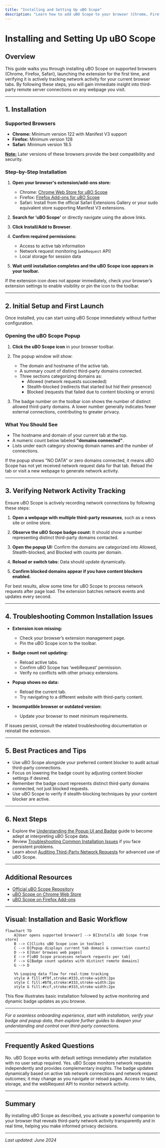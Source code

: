 ```yaml
---
title: "Installing and Setting Up uBO Scope"
description: "Learn how to add uBO Scope to your browser (Chrome, Firefox, Safari), open the extension, and verify it's tracking network activity for active tabs. This guide covers initial setup so you can quickly start gaining visibility into third-party connections."
---
```


# Installing and Setting Up uBO Scope

## Overview
This guide walks you through installing uBO Scope on supported browsers (Chrome, Firefox, Safari), launching the extension for the first time, and verifying it is actively tracking network activity for your current browser tabs. By following these steps, you will gain immediate insight into third-party remote server connections on any webpage you visit.

---

## 1. Installation
### Supported Browsers
- **Chrome:** Minimum version 122 with Manifest V3 support
- **Firefox:** Minimum version 128
- **Safari:** Minimum version 18.5

<u>**Note:**</u> Later versions of these browsers provide the best compatibility and security.

### Step-by-Step Installation

1. **Open your browser's extension/add-ons store:**
   - Chrome: [Chrome Web Store for uBO Scope](https://chromewebstore.google.com/detail/ubo-scope/bbdpgcaljkaaigfcomhidmneffjjjfgp)
   - Firefox: [Firefox Add-ons for uBO Scope](https://addons.mozilla.org/firefox/addon/ubo-scope/)
   - Safari: Install from the official Safari Extensions Gallery or your sudo equivalent store supporting Manifest V3 extensions.

2. **Search for ‘uBO Scope’** or directly navigate using the above links.

3. **Click Install/Add to Browser**.

4. **Confirm required permissions:**
   - Access to active tab information
   - Network request monitoring (`webRequest` API)
   - Local storage for session data

5. **Wait until installation completes and the uBO Scope icon appears in your toolbar.**

<Tip>
If the extension icon does not appear immediately, check your browser’s extension settings to enable visibility or pin the icon to the toolbar.
</Tip>

---

## 2. Initial Setup and First Launch

Once installed, you can start using uBO Scope immediately without further configuration.

### Opening the uBO Scope Popup

1. **Click the uBO Scope icon** in your browser toolbar.

2. The popup window will show:
   - The domain and hostname of the active tab.
   - A summary count of distinct third-party domains connected.
   - Three sections categorizing domains as:
     - Allowed (network requests succeeded)
     - Stealth-blocked (redirects that started but hid their presence)
     - Blocked (requests that failed due to content blocking or errors)

3. The badge number on the toolbar icon shows the number of distinct allowed third-party domains. A lower number generally indicates fewer external connections, contributing to greater privacy.

### What You Should See

- The hostname and domain of your current tab at the top.
- A numeric count below labeled **"domains connected"**.
- Lists under each category showing domain names and the number of connections.

<Info>
If the popup shows "NO DATA" or zero domains connected, it means uBO Scope has not yet received network request data for that tab. Reload the tab or visit a new webpage to generate network activity.
</Info>

---

## 3. Verifying Network Activity Tracking

Ensure uBO Scope is actively recording network connections by following these steps:

1. **Open a webpage with multiple third-party resources**, such as a news site or online store.

2. **Observe the uBO Scope badge count:** It should show a number representing distinct third-party domains contacted.

3. **Open the popup UI:** Confirm the domains are categorized into Allowed, Stealth-blocked, and Blocked with counts per domain.

4. **Reload or switch tabs:** Data should update dynamically.

5. **Confirm blocked domains appear if you have content blockers enabled.**

<Note>
For best results, allow some time for uBO Scope to process network requests after page load. The extension batches network events and updates every second.
</Note>

---

## 4. Troubleshooting Common Installation Issues

- **Extension icon missing:**
  - Check your browser’s extension management page.
  - Pin the uBO Scope icon to the toolbar.

- **Badge count not updating:**
  - Reload active tabs.
  - Confirm uBO Scope has ‘webRequest’ permission.
  - Verify no conflicts with other privacy extensions.

- **Popup shows no data:**
  - Reload the current tab.
  - Try navigating to a different website with third-party content.

- **Incompatible browser or outdated version:**
  - Update your browser to meet minimum requirements.

<Tip>
If issues persist, consult the related troubleshooting documentation or reinstall the extension.
</Tip>

---

## 5. Best Practices and Tips

- Use uBO Scope alongside your preferred content blocker to audit actual third-party connections.
- Focus on lowering the badge count by adjusting content blocker settings if desired.
- Remember the badge count represents distinct third-party domains connected, not just blocked requests.
- Use uBO Scope to verify if stealth-blocking techniques by your content blocker are active.

---

## 6. Next Steps

- Explore the [Understanding the Popup UI and Badge](https://yourdocsite.com/guides/getting-started/understanding-the-popup) guide to become adept at interpreting uBO Scope data.
- Review [Troubleshooting Common Installation Issues](https://yourdocsite.com/getting-started/setup-and-validation/troubleshooting-common-issues) if you face persistent problems.
- Learn about [Auditing Third-Party Network Requests](https://yourdocsite.com/guides/core-workflows/audit-third-party-requests) for advanced use of uBO Scope.

---

## Additional Resources

- [Official uBO Scope Repository](https://github.com/gorhill/uBO-Scope)
- [uBO Scope on Chrome Web Store](https://chromewebstore.google.com/detail/ubo-scope/bbdpgcaljkaaigfcomhidmneffjjjfgp)
- [uBO Scope on Firefox Add-ons](https://addons.mozilla.org/firefox/addon/ubo-scope/)

---

## Visual: Installation and Basic Workflow

```mermaid
flowchart TD
    A[User opens supported browser] --> B[Installs uBO Scope from store]
    B --> C[Clicks uBO Scope icon in toolbar]
    C --> D[Popup displays current tab domain & connection counts]
    D --> E[User browses web pages]
    E --> F[uBO Scope processes network requests per tab]
    F --> G[Badge count updates with distinct remote domains]
    G --> D

    %% Looping data flow for real-time tracking
    style A fill:#f9f,stroke:#333,stroke-width:2px
    style C fill:#8f8,stroke:#333,stroke-width:2px
    style G fill:#ccf,stroke:#333,stroke-width:2px
```

This flow illustrates basic installation followed by active monitoring and dynamic badge updates as you browse.


---

_For a seamless onboarding experience, start with installation, verify your badge and popup data, then explore further guides to deepen your understanding and control over third-party connections._


---

## Frequently Asked Questions

<AccordionGroup title="Common Questions About Installing and Setting Up uBO Scope">
<Accordion title="Is any configuration needed after installation?">
No. uBO Scope works with default settings immediately after installation with no user setup required.
</Accordion>

<Accordion title="Can I install uBO Scope alongside other content blockers?">
Yes. uBO Scope monitors network requests independently and provides complementary insights.
</Accordion>

<Accordion title="Why does the badge number sometimes vary?">
The badge updates dynamically based on active tab network connections and network request outcomes; it may change as you navigate or reload pages.
</Accordion>

<Accordion title="What permissions does uBO Scope require?">
Access to tabs, storage, and the webRequest API to monitor network activity.
</Accordion>
</AccordionGroup>



---

## Summary
By installing uBO Scope as described, you activate a powerful companion to your browser that reveals third-party network activity transparently and in real time, helping you make informed privacy decisions.



---

_Last updated: June 2024_
